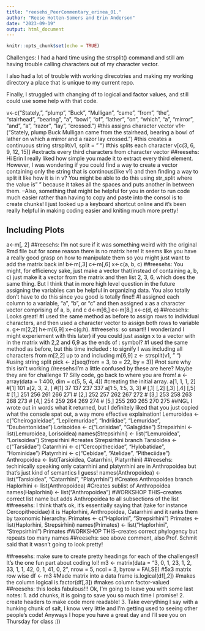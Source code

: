 ```yaml
---
title: "reesehs_PeerCommentary_erinea_01."
author: "Reese Hotten-Somers and Erin Anderson"
date: "2023-09-19"
output: html_document
---
```


```r
knitr::opts_chunk$set(echo = TRUE)
```
Challenges: I had a hard time using the strsplit() command and still am having trouble calling characters out of my character vector.

I also had a lot of trouble with working direcotries and making my working directory a place that is unique to my current repo.

Finally, I struggled with changing df to logical and factor values, and still could use some help with that code.

v<-c("Stately,", "plump", "Buck", "Mulligan", "came", "from", "the", "stairhead", "bearing", "a", "bowl", "of", "lather", "on", "which", "a", "mirror", "and", "a", "razor", "lay", "crossed.")
#this assigns character vector
v1<-("Stately, plump Buck Mulligan came from the stairhead, bearing a bowl of lather on which a mirror and a razor lay crossed.")
#this creates a continuous string
strsplit(v1, split = " ")
#this splits each character 
v[c(3, 6, 9, 12, 15)]
#extracts every third characters from character vector
##reesehs: Hi Erin I really liked how simple you made it to extract every third element. However, I was wondering if you could find a way to create a vector containing only the string that is continous(like v1) and then finding a way to split it like how it is in v? You might be able to do this using str_split where the value is " " because it takes all the spaces and puts another in between them. 
--Also, something that might be helpful for you in order to run code much easier rather than having to copy and paste into the consol is to create chunks! I just looked up a keyboard shortcut online and it's been really helpful in making coding easier and kniting much more pretty!

## Including Plots
a<-m[, 2] 
##reesehs: I'm not sure if it was something weird with the original Rmd file but for some reason there is no matrix here! It seems like you have a really good grasp on how to manipulate them so you might just want to add the matrix back in!
b<-m[,3]
c<-m[,6]
x<-c(a, b, c) 
##reesehs: You might, for efficiency sake, just make a vector that(instead of containing a, b, c) just make it a vector from the matrix and then list 2, 3, 6, which does the same thing. But I think that in more high level question in the future assigning the variables can be helpful in organizing data. You also totally don't have to do this since you good is totally fine!!
#I assigned each column to a variable, "a", "b", or "c" and then assigned x as a character vector comprising of a, b, and c
d<-m[6,]
e<-m[8,]
x<-c(d, e) 
##reesehs: Looks great!
#I used the same method as before to assign rows to individual characters, and then used a character vector to assign both rows to variable x.
g<-m[2,2]
h<-m[6,9]
x<-c(g:h). 
##reesehs: so smart!! I wonder(and I might experiement with this later) if you could just assign x to a vector with in the matrix with 2,2 and 6,9 as the ends of : symbol?
#I used the same method as before, but this time included : to signify I was including all characters from m[2,2] up to and including m[6,9]
z <- strsplit(v1, " ")
#using string split
pick <- z[seq(from = 3, to = 22, by = 3)]
#not sure why this isn't working //reesehs:I'm a little confused by these are here? Maybe they are for challenge 1? Silly code, go back to where you are from!
a <- array(data = 1:400, dim = c(5, 5, 4, 4))
#creating the initial array. 
a[1, 1, 1, 2]
#[1] 101
a[2, 3, 2, ]
#[1]  37 137 237 337
a[1:5, 1:5, 3, 3]
# [,1] [,2] [,3] [,4] [,5]
# [1,]  251  256  261  266  271
# [2,]  252  257  262  267  272
# [3,]  253  258  263  268  273
# [4,]  254  259  264  269  274
# [5,]  255  260  265  270  275 
##NGL I wrote out in words what it returned, but I definitely liked that you just copied what the console spat out, a way more effective explaination!
Lemuroidea <- c("Cheirogaleidae", "Lepilemuridae", "Indriidae", "Lemuridae",
    "Daubentoniidae")
Lorisoidea <- c("Lorisidae", "Galagidae")
Strepsirhini <- list(Lemuroidea, Lorisoidea)
names(Strepsirhini) <- list("Lemuroidea", "Lorisoidea")
Strepsirhini
#creates Strepsirhini branch
Tarsioidea <- c("Tarsiidae")
Catarrhini <- c("Cercopithecidae", "Hylobatidae", "Hominidae")
Platyrrhini <- c("Cebidae", "Atelidae", "Pitheciidae")
Anthropoidea <- list(Tarsioidea, Catarrhini, Platyrrhini) 
##reesehs: techinically speaking only catarrhini and platyrrhini are in Anthropoidea but that's just kind of semantics I guess!
names(Anthropoidea) <- list("Tarsioidea", "Catarrhini", "Platyrrhini")
#Creates Anthropoidea branch
Haplorhini <- list(Anthropoidea)
#Creates sublist of Anthropoidea
names(Haplorhini) <- list("Anthropoidea")
#WORKSHOP THIS--creates correct list name but adds Anthropoidea to all subsections of the list
##reesehs: I think that's ok, it's essentially saying that (take for instance Cercopithecidae) it is Haplorhini, Anthropoidea, Catarrhini and it ranks them by taxonomic hierarchy. 
Primates <- c("Haplorini", "Strepsirhini")
Primates <- list(Haplorhini, Strepsirhini)
names(Primates) <- list("Haplorhini", "Strepsirhini")
Primates
#WORKSHOP THIS--creates correct phylogency but repeats too many names 
##reesehs: see above comment, also Prof. Schmit said that it wasn't going to look pretty!

##reesehs: make sure to create pretty headings for each of the challenges!! It's the one fun part about coding lol!
m3 <- matrix(data = "3, 0, 1, 23, 1, 2, 33, 1, 1, 42, 0, 1, 41, 0, 2", nrow = 5, ncol = 3, byrow = FALSE)
#5x3 matrix row wise
df <- m3
#Made matrix into a data frame
is.logical(df[,2])
#makes the column logical
is.factor(df[,3])
#makes column factor-valued
##reesehs: this looks fabulous!!! Ok, I'm going to leave you with some last notes: 1. add chunks, it is going to save you so much time I promise! 2. create headers to make code more readable! 3. Take everything I say with a hunking chunk of salt, I know very little and I'm getting used to seeing other people's code! Anyways I hope you have a great day and I'll see you on Thursday for class :))
